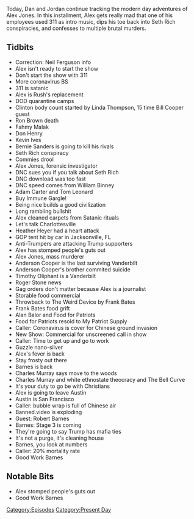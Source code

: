 {{DEFAULTSORT:
    #_EPISODE_0398:February 9-10, 2020
}}{{Episode
    | title             = February 9-10, 2020
    | caption           = [https://knowledgefight.libsyn.com/knowledge-fight-february-9-10-2020 Listen to this episode on Libsyn]
    | episodeNumber     = 398
    | length            = 01:59:58
    | airDate           = February 12, 2020
    | coverageStartDate = February 9, 2020
    | coverageEndDate   = February 10, 2020
    | episodeType       = [[:Category:Present Day|Present Day]]
    | appearance        = [[Linda Thompson]], [[Ron Brown]], [[Fahmy Malak]], [[Don Henry]], [[Kevin Ives]], [[Bernie Sanders]], [[Seth Rich]], [[William Binney]], [[Adam Carter]], [[Tom Leonard]], [[Heather Heyer]], [[Anderson Cooper]], [[Timothy Oliphant]], [[Roger Stone]], [[Frank Bates]], [[Alan Balor]], [[Robert Barnes]], [[Charles Murray]]
    | oocDrop           = I piss all over your god. I piss all over the city
    | previousEpisode   = [[397: February 7-8, 2020]]
    | nextEpisode       = [[399: February 12-14, 2020]]
}}

{{Stub}}

Today, Dan and Jordan continue tracking the modern day adventures of Alex Jones. In this installment, Alex gets really mad that one of his employees used 311 as intro music, dips his toe back into Seth Rich conspiracies, and confesses to multiple brutal murders.

==Tidbits==

*Correction: Neil Ferguson info
*Alex isn't ready to start the show
*Don't start the show with 311
*More coronavirus BS
*311 is satanic
*Alex is Rush's replacement
*DOD quarantine camps
*Clinton body count started by Linda Thompson, 15 time Bill Cooper guest
*Ron Brown death
*Fahmy Malak
*Don Henry
*Kevin Ives
*Bernie Sanders is going to kill his rivals
*Seth Rich conspiracy
*Commies drool
*Alex Jones, forensic investigator
*DNC sues you if you talk about Seth Rich
*DNC download was too fast
*DNC speed comes from William Binney
*Adam Carter and Tom Leonard
*Buy Immune Gargle!
*Being nice builds a good civilization
*Long rambling bullshit
*Alex cleaned carpets from Satanic rituals
*Let's talk Charlottesville
*Heather Heyer had a heart attack
*GOP tent hit by car in Jacksonville, FL
*Anti-Trumpers are attacking Trump supporters
*Alex has stomped people's guts out
*Alex Jones, mass murderer
*Anderson Cooper is the last surviving Vanderbilt
*Anderson Cooper's brother commited suicide
*Timothy Oliphant is a Vanderbilt
*Roger Stone news
*Gag orders don't matter because Alex is a journalist
*Storable food commercial
*Throwback to The Weird Device by Frank Bates
*Frank Bates food grift
*Alan Balor and Food for Patriots
*Food for Patriots resold to My Patriot Supply
*Caller: Coronavirus is cover for Chinese ground invasion
*New Show: Commercial for unscreened call in show
*Caller: Time to get up and go to work
*Guzzle nano-silver
*Alex's fever is back
*Stay frosty out there
*Barnes is back
*Charles Murray says move to the woods
*Charles Murray and white ethnostate theocracy and The Bell Curve
*It's your duty to go be with Christians
*Alex is going to leave Austin
*Austin is San Francisco
*Caller: bubble wrap is full of Chinese air
*Banned.video is exploding
*Guest: Robert Barnes
*Barnes: Stage 3 is coming
*They're going to say Trump has mafia ties
*It's not a purge, it's cleaning house
*Barnes, you look at numbers
*Caller: 20% mortality rate
*Good Work Barnes

==Notable Bits==

*Alex stomped people's guts out
*Good Work Barnes

[[Category:Episodes]]
[[Category:Present Day]]